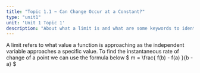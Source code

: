 ```yaml
---
title: "Topic 1.1 ~ Can Change Occur at a Constant?"
type: "unit1"
unit: 'Unit 1 Topic 1'
description: "About what a limit is and what are some keywords to identifying limit and  where limits can be found - Basic Introduction to Limits "
---
```

A limit refers to what value a function is approaching as the independent variable approaches a specific value. 
To find the instantaneous rate of change of a point we can use the formula below
$ m = \frac{ f(b) - f(a) }{b -a} $
